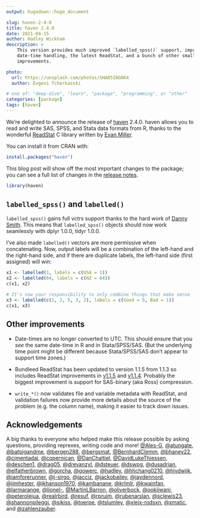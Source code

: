 ```yaml
---
output: hugodown::hugo_document

slug: haven-2-4-0
title: haven 2.4.0
date: 2021-04-15
author: Hadley Wickham
description: >
    This version provides much improved `labelled_spss()` support, improved
    date-time handling, the latest ReadStat, and a bunch of other small 
    improvements.

photo:
  url: https://unsplash.com/photos/SHA85I0G8K4
  author: Evgeni Tcherkasski

# one of: "deep-dive", "learn", "package", "programming", or "other"
categories: [package] 
tags: [haven]
---
```


We're delighted to announce the release of [haven](https://haven.tidyverse.org) 2.4.0. haven allows you to read and write SAS, SPSS, and Stata data formats from R, thanks to the wonderful [ReadStat](https://github.com/WizardMac/ReadStat) C library written by [Evan Miller](https://www.evanmiller.org/).

You can install it from CRAN with:

```r
install.packages("haven")
```

This blog post will show off the most important changes to the package; you can see a full list of changes in the [release notes](https://github.com/tidyverse/haven/releases/tag/v2.4.0).

```r
library(haven)
```

## `labelled_spss()` and `labelled()`

`labelled_spss()` gains full vctrs support thanks to the hard work of [Danny Smith](https://github.com/gorcha). This means that `labelled_spss()` objects should now work seamlessly with dplyr 1.0.0, tidyr 1.0.0.

I've also made `labelled()` vectors are more permissive when concatenating. Now, output labels will be a combination of the left-hand and the right-hand side, and if there are duplicate labels, the left-hand side (first assigned) will win:

```r
x1 <- labelled(1, labels = c(USA = 1))
x2 <- labelled(64, labels = c(NZ = 64))
c(x1, x2)

# It's now your responsibility to only combine things that make sense
x3 <- labelled(c(1, 2, 5, 3, 2), labels = c(Good = 5, Bad = 1))
c(x1, x3)
```

## Other improvements

* Date-times are no longer converted to UTC. This should ensure that you *see* 
  the same date-time in R and in Stata/SPSS/SAS. (But the underlying time point 
  might be different because Stata/SPSS/SAS don't appear to support time zones.)

* Bundleed ReadStat has been updated to version 1.1.5 from 1.1.3 so 
  includes ReadStat improvements in 
  [v1.1.5](https://github.com/WizardMac/ReadStat/releases/tag/v1.1.5)
  and [v1.1.4](https://github.com/WizardMac/ReadStat/releases/tag/v1.1.4).
  Probably the biggest improvement is support for SAS-binary (aka Ross) compression.

* `write_*()` now validates file and variable metadata with ReadStat, and
  validation failures now provide more details about the source of the problem 
  (e.g. the column name), making it easier to track down issues.

## Acknowledgements

A big thanks to everyone who helped make this release possible by asking questions, providing reprexes, writing code and more! [&#x0040;Ales-G](https://github.com/Ales-G), [&#x0040;atungate](https://github.com/atungate), [&#x0040;batpigandme](https://github.com/batpigandme), [&#x0040;bergen288](https://github.com/bergen288), [&#x0040;bergsmat](https://github.com/bergsmat), [&#x0040;BernhardClemm](https://github.com/BernhardClemm), [&#x0040;bhaney22](https://github.com/bhaney22), [&#x0040;cimentadaj](https://github.com/cimentadaj), [&#x0040;copernican](https://github.com/copernican), [&#x0040;DanChaltiel](https://github.com/DanChaltiel), [&#x0040;DavidLukeThiessen](https://github.com/DavidLukeThiessen), [&#x0040;deschen1](https://github.com/deschen1), [&#x0040;drag05](https://github.com/drag05), [&#x0040;drevanzyl](https://github.com/drevanzyl), [&#x0040;dsteuer](https://github.com/dsteuer), [&#x0040;dswpg](https://github.com/dswpg), [&#x0040;dusadrian](https://github.com/dusadrian), [&#x0040;elfatherbrown](https://github.com/elfatherbrown), [&#x0040;gorcha](https://github.com/gorcha), [&#x0040;gowerc](https://github.com/gowerc), [&#x0040;hadley](https://github.com/hadley), [&#x0040;hhchang0210](https://github.com/hhchang0210), [&#x0040;hjvdwijk](https://github.com/hjvdwijk), [&#x0040;iamforerunner](https://github.com/iamforerunner), [&#x0040;j-sirgo](https://github.com/j-sirgo), [&#x0040;jacciz](https://github.com/jacciz), [&#x0040;jackobailey](https://github.com/jackobailey), [&#x0040;jaydennord](https://github.com/jaydennord), [&#x0040;jimhester](https://github.com/jimhester), [&#x0040;jkhanson1970](https://github.com/jkhanson1970), [&#x0040;kambanane](https://github.com/kambanane), [&#x0040;krlmlr](https://github.com/krlmlr), [&#x0040;kwainfan](https://github.com/kwainfan), [&#x0040;larmarange](https://github.com/larmarange), [&#x0040;lionel-](https://github.com/lionel-), [&#x0040;MartinLBarron](https://github.com/MartinLBarron), [&#x0040;oliverbock](https://github.com/oliverbock), [&#x0040;ookiiwani](https://github.com/ookiiwani), [&#x0040;peterolejua](https://github.com/peterolejua), [&#x0040;realrbird](https://github.com/realrbird), [&#x0040;resuf](https://github.com/resuf), [&#x0040;rpruim](https://github.com/rpruim), [&#x0040;rubenarslan](https://github.com/rubenarslan), [&#x0040;sclewis23](https://github.com/sclewis23), [&#x0040;shannonpileggi](https://github.com/shannonpileggi), [&#x0040;sjkiss](https://github.com/sjkiss), [&#x0040;toerpe](https://github.com/toerpe), [&#x0040;tslumley](https://github.com/tslumley), [&#x0040;xlejx-rodsxn](https://github.com/xlejx-rodsxn), [&#x0040;xmatic](https://github.com/xmatic), and [&#x0040;zahlenzauber](https://github.com/zahlenzauber).
